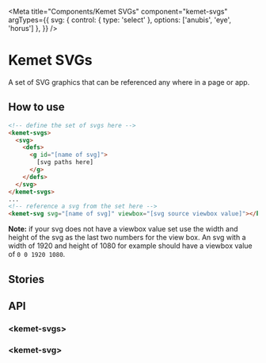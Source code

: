
<Meta
  title="Components/Kemet SVGs"
  component="kemet-svgs"
  argTypes={{
    svg: {
      control: { type: 'select' },
      options: ['anubis', 'eye', 'horus']
    },
  }}
/>

# Kemet SVGs

A set of SVG graphics that can be referenced any where in a page or app.


## How to use

```html
<!-- define the set of svgs here -->
<kemet-svgs>
  <svg>
    <defs>
      <g id="[name of svg]">
        [svg paths here]
      </g>
    </defs>
  </svg>
</kemet-svgs>
...
<!-- reference a svg from the set here -->
<kemet-svg svg="[name of svg]" viewbox="[svg source viewbox value]"></kemet-svg>
```

**Note:** if your svg does not have a viewbox value set use the width and height of the svg as the last two numbers for the view box. An svg with a width of 1920 and height of 1080 for example should have a viewbox value of `0 0 1920 1080`.

## Stories

<Canvas>
  <Story story={stories.Standard} />
</Canvas>

## API

### &lt;kemet-svgs&gt;
<ArgsTable of="kemet-svgs" />

### &lt;kemet-svg&gt;
<ArgsTable of="kemet-svg" />
